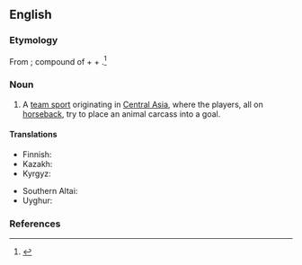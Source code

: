 ==English==
{{wikipedia}}

===Etymology===
From {{bor|en|fa|بزکشی|tr=buz-kaši, boz-keši}}; compound of {{m|fa|بز|tr=boz|t=goat}} + {{m|fa|کش|tr=kaš|t=dragging, drawing}} + {{m|fa|ی|ـی|tr=-i}}.<ref>{{R:Etymonline}}</ref> 

===Noun===
{{en-noun|-}}

# {{lb|en|games|sports}} A [[team sport]] originating in [[Central Asia]], where the players, all on [[horseback]], try to place an animal carcass into a goal.

====Translations====
{{trans-top|a team sport}}
* Finnish: {{t|fi|buzkashi}}
* Kazakh: {{t|kk|көкпар}}
* Kyrgyz: {{t|ky|көк-бөрү}}
{{trans-mid}}
* Southern Altai: {{t|alt|кӧк-бӧрӱ}}
* Uyghur: {{t|ug|ئوغلاق تارتىشىش}}
{{trans-bottom}}

===References===
<references/>
